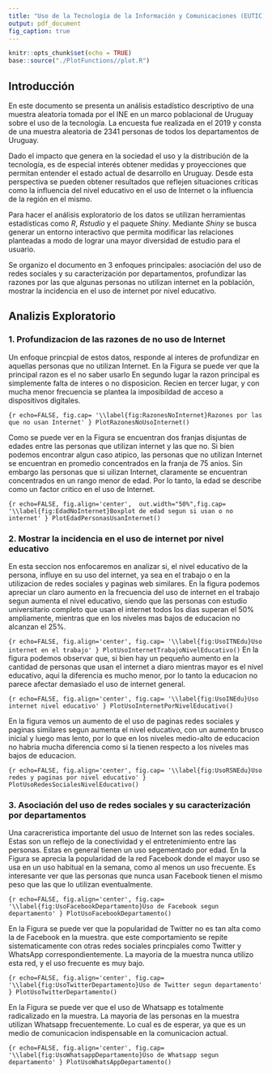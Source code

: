 ```yaml
---
title: "Uso de la Tecnología de la Información y Comunicaciones (EUTIC) en Uruguay 2019"
output: pdf_document
fig_caption: true
---
```


```r
knitr::opts_chunk$set(echo = TRUE)
base::source("./PlotFunctions//plot.R")
```

## Introducción

En este documento se presenta un análisis estadístico descriptivo de una muestra aleatoria tomada por el
INE en un marco poblacional de Uruguay sobre el uso de la tecnología. La encuesta fue realizada en el 2019 y consta de una muestra 
aleatoria de 2341 personas de todos los departamentos de Uruguay.

Dado el impacto que genera en la sociedad el uso y la distribución de la tecnología, es de especial interés 
obtener medidas y proyecciones que permitan entender el estado actual de desarrollo en Uruguay. Desde esta perspectiva se pueden obtener
resultados que reflejen situaciones críticas como la influencia del nivel educativo en el uso de Internet o la influencia
de la región en el mismo.

Para hacer el análisis exploratorio de los datos se utilizan herramientas estadísticas como *R*, *Rstudio* y el paquete *Shiny*. Mediante *Shiny* se busca generar un entorno interactivo que permita modificar las relaciones planteadas a modo de lograr una mayor diversidad de estudio para 
el usuario.

Se organizo el documento en 3 enfoques principales: asociación del uso de redes sociales y su caracterización por departamentos, profundizar las razones por las que algunas personas no utilizan internet en la población, mostrar la incidencia en el uso de internet por nivel educativo.

## Analizis Exploratorio


### 1. Profundizacion de las razones de no uso de Internet

Un enfoque princpial de estos datos, responde al interes de profundizar en aquellas personas que no utilizan Internet. En la Figura \ref{fig:RazonesNoInternet} se puede ver que la principal razon es el no saber usarlo En segundo lugar la razon principal es simplemente
falta de interes o no disposicion. Recien en tercer lugar, y con mucha menor frecuencia se plantea la imposibildad de acceso a dispositivos digitales. 

```{r echo=FALSE, fig.cap= '\\label{fig:RazonesNoInternet}Razones por las que no usan Internet' }
PlotRazonesNoUsoInternet()
```

Como se puede ver en la Figura \ref{fig:EdadNoInternet} se encuentran dos franjas disjuntas de edades entre las personas que utilizan internet y las que no. Si bien podemos encontrar algun caso atipico, las personas que no utilizan Internet se encuentran en promedio concentrados en la franja de 75 anios. Sin embargo las personas que si uilizan Internet, claramente se encuentran concentrados en un rango menor de edad. Por lo tanto, la edad se describe como un factor critico en el uso de Internet. 

```{r echo=FALSE, fig.align='center',  out.width="50%",fig.cap= '\\label{fig:EdadNoInternet}Boxplot de edad segun si usan o no internet' }
PlotEdadPersonasUsanInternet()
```


### 2. Mostrar la incidencia en el uso de internet por nivel educativo

En esta seccion nos enfocaremos en analizar si, el nivel educativo de la persona, influye en su uso del internet, ya sea en el trabajo o en la utilizacion de redes sociales y paginas web similares.
En la figura \ref{fig:UsoITNEdu} podemos apreciar un claro aumento en la frecuencia del uso de internet en el trabajo segun aumenta el nivel educativo, siendo que las personas con estudio universitario completo que usan el internet todos los dias superan el 50% ampliamente, mientras que en los niveles mas bajos de educacion no alcanzan el 25%.

```{r echo=FALSE, fig.align='center', fig.cap= '\\label{fig:UsoITNEdu}Uso internet en el trabajo' }
PlotUsoInternetTrabajoNivelEducativo()
```
En la figura \ref{fig:UsoINEdu} podemos observar que, si bien hay un pequeño aumento en la cantidad de personas que usan el internet a diaro mientras mayor es el nivel educativo, aqui la diferencia es mucho menor, por lo tanto la educacion no parece afectar demasiado el uso de internet general.

```{r echo=FALSE, fig.align='center', fig.cap= '\\label{fig:UsoINEdu}Uso internet nivel educativo' }
PlotUsoInternetPorNivelEducativo()
```

En la figura \ref{fig:UsoRSNEdu} vemos un aumento de el uso de paginas redes sociales y paginas similares segun aumenta el nivel educativo, con un aumento brusco inicial y luego mas lento, por lo que en los niveles medio-alto de educacion no habria mucha diferencia como si la tienen respecto a los niveles mas bajos de educacion.

```{r echo=FALSE, fig.align='center', fig.cap= '\\label{fig:UsoRSNEdu}Uso redes y paginas por nivel educativo' }
PlotUsoRedesSocialesNivelEducativo()
```


### 3. Asociación del uso de redes sociales y su caracterización por departamentos

Una caracreristica importante del usuo de Internet son las redes sociales. Estas son un reflejo de la conectividad y el entretenimiento entre las personas. Estas en general tienen un uso segementado por edad.  En la Figura \ref{fig:UsoFacebookDepartamento} se aprecia la popularidad de la red Facebook donde el mayor uso se usa en un uso habitual en la semana, como al menos un uso frecuente. Es interesante ver que las personas que nunca usan Facebook tienen el mismo peso que las que lo utilizan eventualmente. 

```{r echo=FALSE, fig.align='center', fig.cap= '\\label{fig:UsoFacebookDepartamento}Uso de Facebook segun departamento' }
PlotUsoFacebookDepartamento()
```

En la Figura \ref{fig:UsoTwitterDepartamento} se puede ver que la popularidad de Twitter no es tan alta como la de Facebook en la muestra.  que este comportamiento se repite sistematicamente con otras redes sociales princpiales como Twitter y WhatsApp correspondientemente. La mayoria de la muestra nunca utilizo esta red, y el uso frecuente es muy bajo. 

```{r echo=FALSE, fig.align='center', fig.cap= '\\label{fig:UsoTwitterDepartamento}Uso de Twitter segun departamento' }
PlotUsoTwitterDepartamento()
```

En la Figura \ref{fig:UsoWhatsappDepartamento} se puede ver que el uso de Whatsapp es totalmente radicalizado en la muestra. La mayoria de las personas en la muestra utilizan Whatsapp frecuentemente. Lo cual es de esperar, ya que es un medio de comunicacion indispensable en la comunicacion actual. 

```{r echo=FALSE, fig.align='center', fig.cap= '\\label{fig:UsoWhatsappDepartamento}Uso de Whatsapp segun departamento' }
PlotUsoWhatsAppDepartamento()
```

